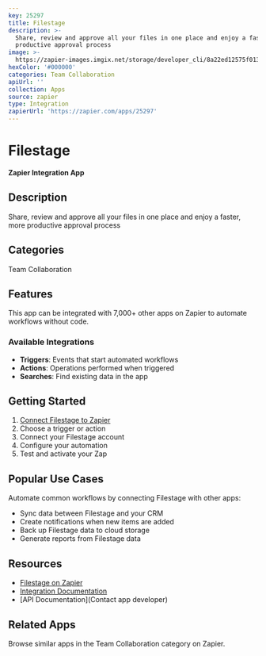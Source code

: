 ```yaml
---
key: 25297
title: Filestage
description: >-
  Share, review and approve all your files in one place and enjoy a faster, more
  productive approval process
image: >-
  https://zapier-images.imgix.net/storage/developer_cli/8a22ed12575f013d1b2476063b006d23.png?auto=format%2Ccompress&ixlib=python-3.0.0&q=50
hexColor: '#000000'
categories: Team Collaboration
apiUrl: ''
collection: Apps
source: zapier
type: Integration
zapierUrl: 'https://zapier.com/apps/25297'
---
```

# Filestage

**Zapier Integration App**

## Description

Share, review and approve all your files in one place and enjoy a faster, more productive approval process

## Categories

Team Collaboration

## Features

This app can be integrated with 7,000+ other apps on Zapier to automate workflows without code.

### Available Integrations

- **Triggers**: Events that start automated workflows
- **Actions**: Operations performed when triggered
- **Searches**: Find existing data in the app

## Getting Started

1. [Connect Filestage to Zapier](https://zapier.com/apps/25297)
2. Choose a trigger or action
3. Connect your Filestage account
4. Configure your automation
5. Test and activate your Zap

## Popular Use Cases

Automate common workflows by connecting Filestage with other apps:

- Sync data between Filestage and your CRM
- Create notifications when new items are added
- Back up Filestage data to cloud storage
- Generate reports from Filestage data

## Resources

- [Filestage on Zapier](https://zapier.com/apps/25297)
- [Integration Documentation](https://zapier.com/apps/25297/integrations)
- [API Documentation](Contact app developer)

## Related Apps

Browse similar apps in the Team Collaboration category on Zapier.
